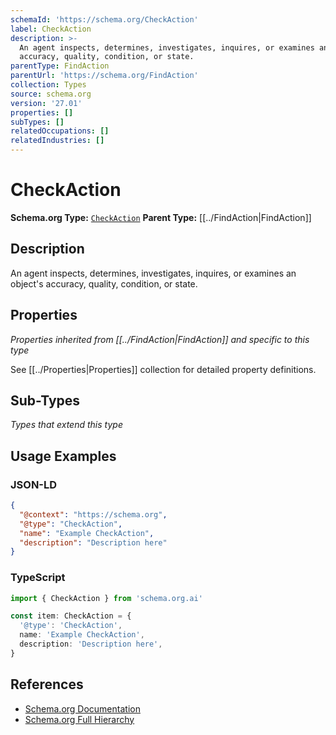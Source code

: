 ```yaml
---
schemaId: 'https://schema.org/CheckAction'
label: CheckAction
description: >-
  An agent inspects, determines, investigates, inquires, or examines an object's
  accuracy, quality, condition, or state.
parentType: FindAction
parentUrl: 'https://schema.org/FindAction'
collection: Types
source: schema.org
version: '27.01'
properties: []
subTypes: []
relatedOccupations: []
relatedIndustries: []
---
```

# CheckAction

**Schema.org Type:** [`CheckAction`](https://schema.org/CheckAction)
**Parent Type:** [[../FindAction|FindAction]]

## Description

An agent inspects, determines, investigates, inquires, or examines an object's accuracy, quality, condition, or state.

## Properties

*Properties inherited from [[../FindAction|FindAction]] and specific to this type*

See [[../Properties|Properties]] collection for detailed property definitions.

## Sub-Types

*Types that extend this type*

## Usage Examples

### JSON-LD

```json
{
  "@context": "https://schema.org",
  "@type": "CheckAction",
  "name": "Example CheckAction",
  "description": "Description here"
}
```

### TypeScript

```typescript
import { CheckAction } from 'schema.org.ai'

const item: CheckAction = {
  '@type': 'CheckAction',
  name: 'Example CheckAction',
  description: 'Description here',
}
```

## References

- [Schema.org Documentation](https://schema.org/CheckAction)
- [Schema.org Full Hierarchy](https://schema.org/docs/full.html)
